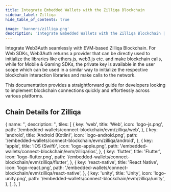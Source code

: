 ```yaml
---
title: Integrate Embedded Wallets with the Zilliqa Blockchain
sidebar_label: Zilliqa
hide_table_of_contents: true

image: 'banners/zilliqa.png'
description: 'Integrate Embedded Wallets with the Zilliqa Blockchain | Embedded Wallets'
---
```



<SEO
  title="Integrate Embedded Wallets with the Zilliqa Blockchain"
  description="Integrate Embedded Wallets with the Zilliqa Blockchain | Embedded Wallets"
  image="https://web3auth.io/docs/banners/zilliqa.png"
  slug="/embedded-wallets/connect-blockchain/evm/zilliqa"
/>

Integrate Web3Auth seamlessly with EVM-based Zilliqa Blockchain. For Web SDKs, Web3Auth returns a provider that can be directly used to initialize the libraries like ethers.js, web3.js etc. and make blockchain calls, while for Mobile & Gaming SDKs, the private key is available in the user scope which can be used in a similar way to initialize the respective blockchain interaction libraries and make calls to the network.

This documentation provides a straightforward guide for developers looking to implement blockchain connections quickly and effortlessly across various platforms.

## Chain Details for Zilliqa

<ChainDetailsZilliqa />

  {
    name: '',
    description: '',
    tiles: [
      {
        key: 'web',
        title: 'Web',
        icon: 'logo-js.png',
        path: '/embedded-wallets/connect-blockchain/evm/zilliqa/web',
      },
      {
        key: 'android',
        title: 'Android (Kotlin)',
        icon: 'logo-android.png',
        path: '/embedded-wallets/connect-blockchain/evm/zilliqa/android',
      },
      {
        key: 'apple',
        title: 'iOS (Swift)',
        icon: 'logo-apple.png',
        path: '/embedded-wallets/connect-blockchain/evm/zilliqa/ios',
      },
      {
        key: 'flutter',
        title: 'Flutter',
        icon: 'logo-flutter.png',
        path: '/embedded-wallets/connect-blockchain/evm/zilliqa/flutter',
      },
      {
        key: 'react-native',
        title: 'React Native',
        icon: 'logo-react.png',
        path: '/embedded-wallets/connect-blockchain/evm/zilliqa/react-native',
      },
      {
        key: 'unity',
        title: 'Unity',
        icon: 'logo-unity.png',
        path: '/embedded-wallets/connect-blockchain/evm/zilliqa/unity',
      },
    ],
  },
]

<Tiles tileGroups={Zilliqa} />
